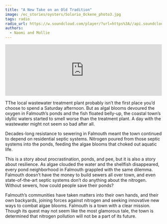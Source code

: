 ```yaml
---
title: "A New Take on an Old Tradition"
image: /ec_stories/oysters/Solorio_Ockene_photo3.jpg
tags: radio
radio_url: https://w.soundcloud.com/player/?url=https%3A//api.soundcloud.com/tracks/176479242
authors:
  - Naomi and Mollie
---
```


<iframe width="100%" height="166" scrolling="no" frameborder="no" allow="autoplay" src="https://w.soundcloud.com/player/?url=https%3A//api.soundcloud.com/tracks/176479242&color=%23aa483f&auto_play=false&hide_related=false&show_comments=false&show_user=false&show_reposts=false&show_teaser=false&visual=false&download=true"></iframe>

TThe local wastewater treatment plant probably isn’t the first place you’d choose to spend a Saturday afternoon. But as algal blooms devoured the oxygen in Falmouth’s ponds and the fish floated belly-up, the coastal town’s idyllic waters started to smell worse than the treatment plant. A day with the wastewater might not seem so bad after all.

Decades-long resistance to sewering in Falmouth meant the town continued to depend on residential septic systems. Nitrogen poured from those septic systems into the ponds, feeding the algae blooms that choked out aquatic life.

This is a story about procrastination, ponds, and pee, but it is also a story about resilience. As algae clouded the water and the shellfish disappeared, every pond neighborhood in Falmouth grappled with the same dilemma. Falmouth doesn’t have the money to build sewers all over town, and even state-of-the-art septic systems don’t do anything about the nitrogen. Without sewers, how could people save their ponds? 

Falmouth’s communities have taken matters into their own hands, and their own backyards, joining forces against nitrogen and seeking innovative new ways to combat algae blooms. Falmouth is a town with a clear mission. Though its quest may not seem like the most glamorous tale, the town is determined that nitrogen pollution will not be a part of its future.
